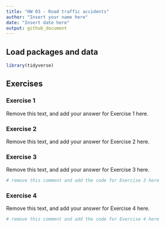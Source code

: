 ---
title: "HW 03 - Road traffic accidents"
author: "Insert your name here"
date: "Insert date here"
output: github_document
---

## Load packages and data

```{r load-packages, message = FALSE}
library(tidyverse)
```

## Exercises

### Exercise 1

Remove this text, and add your answer for Exercise 1 here.

### Exercise 2

Remove this text, and add your answer for Exercise 2 here.

### Exercise 3

Remove this text, and add your answer for Exercise 3 here.

```{r label-me-1}
# remove this comment and add the code for Exercise 3 here
```

### Exercise 4

Remove this text, and add your answer for Exercise 4 here.

```{r label-me-2}
# remove this comment and add the code for Exercise 4 here
```
